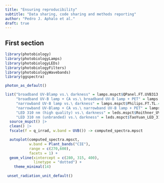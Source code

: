 ```yaml
---
title: "Ensuring reproducibility"
subtitle: "Data sharing, code sharing and methods reporting"
author: "Pedro J. Aphalo et al."
draft: true
---
```


## First section

```r
library(photobiology)
library(photobiologyLamps)
library(photobiologyLEDs)
library(photobiologyFilters)
library(photobiologyWavebands)
library(ggspectra)

photon_as_default()

list("broadband UV-Blamp vs.\ darkness" = lamps.mspct$QPanel.FT.UVB313.40W,
     "broadband UV-B lamp + CA vs.\ broadband UV-B lamp + PET" = lamps.mspct$QPanel.FT.UVB313.40W * filters.mspct$Courtaulds_CA_115um_age020 - lamps.mspct$QPanel.FT.UVB313.40W *  filters.mspct$McDermit_PET_Autostat_CT5_125um, 
     "narrowband UV-B lamp vs.\ darkness" = lamps.mspct$Philips.FT.TL.40W.01.uv,
     "narrowband UV-Blamp + CA vs.\ narrowband UV-B lamp + PET" = lamps.mspct$Philips.FT.TL.40W.01.uv * filters.mspct$Courtaulds_CA_115um_age020 - lamps.mspct$Philips.FT.TL.40W.01.uv * filters.mspct$McDermit_PET_Autostat_CT5_125um,
     "LED 310 nm (high quality) vs.\ darkness" = leds.mspct$Roithner_UVMAX305,
     "LED 310 nm (unbranded) vs.\ darkness" = leds.mspct$TaoYuan_LED_310nm)  |>
  source_mspct() |> 
  clean() |>
  fscale(f = q_irrad, w.band = UVB()) -> computed_spectra.mpsct

  autoplot(computed_spectra.mpsct,
           w.band = Plant_bands("CIE"),
           range = c(270,600),
           facets = 1) +
  geom_vline(xintercept = c(280, 315, 400),
             linetype = "dotted") +
    theme_minimal(14)
  
 unset_radiation_unit_default()
```

